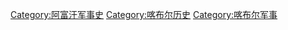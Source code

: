 [[Category:阿富汗军事史|Category:阿富汗军事史]]
[[Category:喀布尔历史|Category:喀布尔历史]]
[[Category:喀布尔军事|Category:喀布尔军事]]